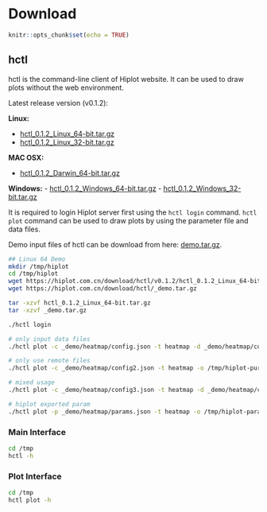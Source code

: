 # Download

```r
knitr::opts_chunk$set(echo = TRUE)
```
## hctl

hctl is the command-line client of Hiplot website. It can be used to draw plots without the web environment.

Latest release version (v0.1.2):

**Linux:**

- [hctl_0.1.2_Linux_64-bit.tar.gz](https://hiplot.com.cn/download/hctl/v0.1.2/hctl_0.1.2_Linux_64-bit.tar.gz)
- [hctl_0.1.2_Linux_32-bit.tar.gz](https://hiplot.com.cn/download/hctl/v0.1.2/hctl_0.1.2_Linux_32-bit.tar.gz)

**MAC OSX:**

- [hctl_0.1.2_Darwin_64-bit.tar.gz](https://hiplot.com.cn/download/hctl/v0.1.2/hctl_0.1.2_Darwin_64-bit.tar.gz)


**Windows:**
- [hctl_0.1.2_Windows_64-bit.tar.gz](https://hiplot.com.cn/download/hctl/v0.1.2/hctl_0.1.2_Windows_64-bit.tar.gz)
- [hctl_0.1.2_Windows_32-bit.tar.gz](https://hiplot.com.cn/download/hctl/v0.1.2/hctl_0.1.2_Windows_32-bit.tar.gz)

It is required to login Hiplot server first using the `hctl login` command. `hctl plot` command can be used to draw plots by using the parameter file and data files.

Demo input files of hctl can be download from here: [demo.tar.gz](https://hiplot.com.cn/download/hctl/_demo.tar.gz).

```bash
## Linux 64 Demo
mkdir /tmp/hiplot
cd /tmp/hiplot
wget https://hiplot.com.cn/download/hctl/v0.1.2/hctl_0.1.2_Linux_64-bit.tar.gz
wget https://hiplot.com.cn/download/hctl/_demo.tar.gz

tar -xzvf hctl_0.1.2_Linux_64-bit.tar.gz
tar -xzvf _demo.tar.gz

./hctl login

# only input data files
./hctl plot -c _demo/heatmap/config.json -t heatmap -d _demo/heatmap/countData.txt,_demo/heatmap/sampleInfo.txt,_demo/heatmap/geneInfo.txt -o /tmp/hiplot-pure-data-mode

# only use remote files
./hctl plot -c _demo/heatmap/config2.json -t heatmap -o /tmp/hiplot-pure-remote-data-mode

# mixed usage
./hctl plot -c _demo/heatmap/config3.json -t heatmap -d _demo/heatmap/countData.txt,,_demo/heatmap/geneInfo.txt -o /tmp/hiplot-mixed-mode

# hiplot exported param
./hctl plot -p _demo/heatmap/params.json -t heatmap -o /tmp/hiplot-params-mode
```

### Main Interface

```bash
cd /tmp
hctl -h
```

### Plot Interface

```bash
cd /tmp
hctl plot -h
```
